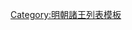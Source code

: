 {{ming|title=明朝淮國諸王|ed=淮國|head=[[永乐 (明朝)|永樂]]二十二年（[[1424年]]）封。[[宣德]]四年（[[1429年]]）就藩[[韶州]]府。[[正统 (年号)|正統]]元年（[[1436年]]）移[[饶州 (隋朝)|饒州]]府。|
{{ming/title}}
{{ming/list|淮靖王|[[朱瞻墺]]|朱高熾、庶七子|[[1424年]]—[[1446年]]|永樂二十二年封。宣德四年就藩韶州府。正統元年移饒州府。十一年薨。}}
{{ming/list|淮康王|[[朱祁銓]]|朱瞻墺、嫡一子|[[1448年]]—[[1502年]]|正統十三年襲封。[[弘治 (明朝)|弘治]]十五年薨。}}
{{ming/list|淮安王|[[朱見濂]]|朱祁銓、嫡一子|追封|成化十六年封[[世子]]。弘治六年薨。諡安懿。無子，侄[[朱祐棨]]嗣封。追封王，改諡曰安。}}
{{ming/list|淮端王|[[朱見澱]]|朱祁銓、嫡二子|追封|成化二十一年封清江王。弘治十五年薨。後子祐棨嗣封淮王。追封王，諡曰端。}}
{{ming/list|淮定王|[[朱祐棨]]|朱見澱、嫡一子|[[1505年]]—[[1524年]]|弘治十八年襲封。[[嘉靖]]三年薨。無子。}}
{{ming/list|淮莊王|[[朱祐楑]]|朱見澱、庶二子|[[1525年]]—[[1537年]]|初封[[鎮國將軍]]，嘉靖四年進封。十六年薨。}}
{{ming/list|淮憲王|[[朱厚燽]]|朱祐楑、嫡一子|[[1539年]]—[[1563年]]|嘉靖十八年襲封。四十二年薨。}}
{{ming/list|淮恭王|[[朱載坮]]|朱厚燽、嫡一子|[[1566年]]—[[1577年]]|嘉靖四十五年襲封。[[萬曆]]五年薨。一子封郡王，未襲，薨。}}
{{ming/list|淮昭王|[[朱翊鏡]]|朱載坮、庶一子|追封|萬曆元年封榮昌王。八年薨。以叔[[朱載堅|載堅]]襲荊封，追封王，諡曰昭。}}
{{ming/list|淮順王|[[朱載堅]]|朱厚燽、嫡二子|[[1580年]]—[[1595年]]|嘉靖三十三年封建昌王，萬曆八年進封。二十三年薨。}}
{{ming/list|淮王|[[朱翊鉅 (淮王)|朱翊鉅]]|朱載堅、庶一子|[[1598年]]—[[1616年]]|萬曆二十三年封世子。二十六年襲封，萬曆四十四年薨。}}
{{ming/list|淮王|[[朱常清 (淮王)|朱常清]]|朱翊鉅、嫡一子|[[1631年]]—[[1648年]]|萬曆四十四年封世子，[[崇祯]]四年襲封。[[永曆 (南明)|永曆]]二年，[[鄭成功]]於[[南澳縣|南澳]]擁立王為[[監國]]，年號[[东武 (年号)|東武]]。永曆三年[[明昭宗|昭宗]]使節至，鄭成功奉朔，王取消監國及年號。同年薨。}}
{{ming/list|淮王|[[朱由桂 (淮王)|朱由桂]]|朱常清、子|[[1648年]]後—[[1683年]]|不知何年襲封。永曆三十七年七月降清。王被俘，置在[[河南]][[開封]]府[[杞縣]]，薨。}}
}}<noinclude>
[[Category:明朝諸王列表模板]]
</noinclude>